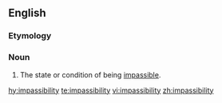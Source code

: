 ==English==

===Etymology===
{{suffix|impassable|ability}}

===Noun===
{{en-noun|-}}

# The state or condition of being [[impassible]].

[[hy:impassibility]]
[[te:impassibility]]
[[vi:impassibility]]
[[zh:impassibility]]